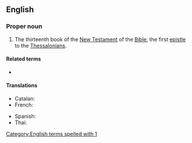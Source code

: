 ==English==

===Proper noun===
{{en-proper noun}}

{{book of the Bible|First Epistle to the Thessalonians}}
# {{lb|en|biblical}} The thirteenth book of the [[New Testament]] of the [[Bible]], the first [[epistle]] to the [[Thessalonian]]s.
#: {{syn|en|1 Thess.|q1=abbreviation}}

====Related terms====
* {{l|en|2 Thessalonians}}

====Translations====
{{trans-top|Book of the Bible}}
* Catalan: {{t|ca|1 Tessalonicencs}}
* French: {{t|fr|1 Thessaloniciens|m}}
{{trans-mid}}
* Spanish: {{t|es|1 Tesalonicenses|m-p}}
* Thai: {{t|th|๑ เธสะโลนิกา}}
{{trans-bottom}}

[[Category:English terms spelled with 1]]
